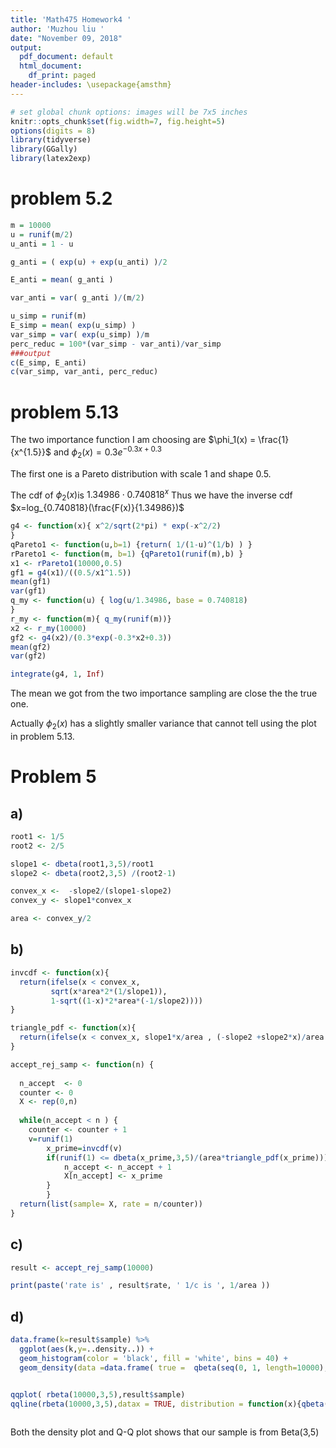 ```yaml
---
title: 'Math475 Homework4 '
author: 'Muzhou liu '
date: "November 09, 2018"
output:
  pdf_document: default
  html_document:
    df_print: paged
header-includes: \usepackage{amsthm}
---
```



```r
# set global chunk options: images will be 7x5 inches
knitr::opts_chunk$set(fig.width=7, fig.height=5)
options(digits = 8)
library(tidyverse)
library(GGally)
library(latex2exp)
```

# problem 5.2

```r
m = 10000
u = runif(m/2)
u_anti = 1 - u

g_anti = ( exp(u) + exp(u_anti) )/2

E_anti = mean( g_anti )

var_anti = var( g_anti )/(m/2)

u_simp = runif(m)
E_simp = mean( exp(u_simp) )
var_simp = var( exp(u_simp) )/m
perc_reduc = 100*(var_simp - var_anti)/var_simp
###output
c(E_simp, E_anti)
c(var_simp, var_anti, perc_reduc)


```

# problem 5.13 

The two importance function I am choosing are $\phi_1(x) = \frac{1}{x^{1.5}}$ and $\phi_2(x) = 0.3e^{-0.3x+0.3}$ 

The first one is a Pareto distribution with scale 1 and shape 0.5.  

The cdf of $\phi_2(x)$is $1.34986 \cdot 0.740818 ^ x$  Thus we have the inverse cdf $x=log_{0.740818}(\frac{F(x)}{1.34986})$



```r
g4 <- function(x){ x^2/sqrt(2*pi) * exp(-x^2/2)
}
qPareto1 <- function(u,b=1) {return( 1/(1-u)^(1/b) ) }
rPareto1 <- function(m, b=1) {qPareto1(runif(m),b) }
x1 <- rPareto1(10000,0.5) 
gf1 = g4(x1)/((0.5/x1^1.5)) 
mean(gf1)
var(gf1)
q_my <- function(u) { log(u/1.34986, base = 0.740818)
}
r_my <- function(m){ q_my(runif(m))} 
x2 <- r_my(10000)
gf2 <- g4(x2)/(0.3*exp(-0.3*x2+0.3))
mean(gf2)
var(gf2)

integrate(g4, 1, Inf)
```
The mean we got from the two importance sampling are close the the true one. 

Actually $\phi_2(x)$ has a slightly smaller variance that cannot tell using the plot in problem 5.13. 

# Problem 5


## a)
```r

root1 <- 1/5
root2 <- 2/5 

slope1 <- dbeta(root1,3,5)/root1
slope2 <- dbeta(root2,3,5) /(root2-1)

convex_x <-  -slope2/(slope1-slope2)
convex_y <- slope1*convex_x

area <- convex_y/2

```


## b)

```r
invcdf <- function(x){
  return(ifelse(x < convex_x, 
         sqrt(x*area*2*(1/slope1)),
         1-sqrt((1-x)*2*area*(-1/slope2))))
}

triangle_pdf <- function(x){
  return(ifelse(x < convex_x, slope1*x/area , (-slope2 +slope2*x)/area ))
} 

accept_rej_samp <- function(n) {
  
  n_accept  <- 0 
  counter <- 0 
  X <- rep(0,n)
  
  while(n_accept < n ) {
    counter <- counter + 1
    v=runif(1)
		x_prime=invcdf(v)
    	if(runif(1) <= dbeta(x_prime,3,5)/(area*triangle_pdf(x_prime))) {
      		n_accept <- n_accept + 1
      		X[n_accept] <- x_prime
    	}
		}
  return(list(sample= X, rate = n/counter))
}


```

## c)
```r
result <- accept_rej_samp(10000)

print(paste('rate is' , result$rate, ' 1/c is ', 1/area ))

```

## d)
```r
data.frame(k=result$sample) %>% 
  ggplot(aes(k,y=..density..)) + 
  geom_histogram(color = 'black', fill = 'white', bins = 40) + 
  geom_density(data =data.frame( true =  qbeta(seq(0, 1, length=10000),3,5)), aes(true),alpha=.2, fill="#FF6666")


qqplot( rbeta(10000,3,5),result$sample)
qqline(rbeta(10000,3,5),datax = TRUE, distribution = function(x){qbeta(x,3,5)}, col= 'red')
  
```

Both the density plot and Q-Q plot shows that our sample is from Beta(3,5)
